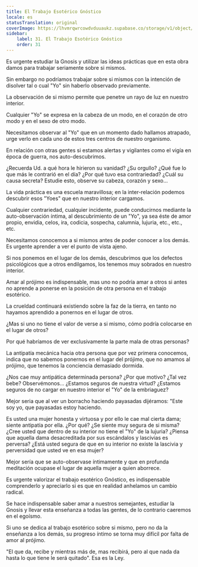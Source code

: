 ```yaml
---
title: El Trabajo Esotérico Gnóstico
locale: es
statusTranslation: original
coverImage: https://lhvmrqwrcowdvduuaukz.supabase.co/storage/v1/object/public/strapi-uploads/small_cover-tratado-de-psicologia-revolucionaria.webp-5e15e1cec4e0ebebcde5d7fc7565d8fd.webp
sidebar:
    label: 31. El Trabajo Esotérico Gnóstico
    order: 31
---
```

Es urgente estudiar la Gnosis y utilizar las ideas prácticas que en esta obra damos para trabajar seriamente sobre si mismos.

Sin embargo no podríamos trabajar sobre si mismos con la intención de disolver tal o cual "Yo" sin haberlo observado previamente.

La observación de si mismo permite que penetre un rayo de luz en nuestro interior.

Cualquier "Yo" se expresa en la cabeza de un modo, en el corazón de otro modo y en el sexo de otro modo.

Necesitamos observar al "Yo" que en un momento dado hallamos atrapado, urge verlo en cada uno de estos tres centros de nuestro organismo.

En relación con otras gentes si estamos alertas y vigilantes como el vigía en época de guerra, nos auto-descubrimos.

¿Recuerda Ud. a qué hora le hirieron su vanidad? ¿Su orgullo? ¿Qué fue lo que más le contrarió en el día? ¿Por qué tuvo esa contrariedad? ¿Cuál su causa secreta? Estudie esto, observe su cabeza, corazón y sexo...

La vida práctica es una escuela maravillosa; en la inter-relación podemos descubrir esos "Yoes" que en nuestro interior cargamos.

Cualquier contrariedad, cualquier incidente, puede conducirnos mediante la auto-observación íntima, al descubrimiento de un "Yo", ya sea éste de amor propio, envidia, celos, ira, codicia, sospecha, calumnia, lujuria, etc., etc., etc.

Necesitamos conocemos a si mismos antes de poder conocer a los demás. Es urgente aprender a ver el punto de vista ajeno.

Si nos ponemos en el lugar de los demás, descubrimos que los defectos psicológicos que a otros endilgamos, los tenemos muy sobrados en nuestro interior.

Amar al prójimo es indispensable, mas uno no podría amar a otros si antes no aprende a ponerse en la posición de otra persona en el trabajo esotérico.

La crueldad continuará existiendo sobre la faz de la tierra, en tanto no hayamos aprendido a ponernos en el lugar de otros.

¿Mas si uno no tiene el valor de verse a si mismo, cómo podría colocarse en el lugar de otros?

Por qué habríamos de ver exclusivamente la parte mala de otras personas?

La antipatía mecánica hacia otra persona que por vez primera conocemos, indica que no sabemos ponernos en el lugar del prójimo, que no amamos al prójimo, que tenemos la conciencia demasiado dormida.

¿Nos cae muy antipática determinada persona? ¿Por que motivo? ¿Tal vez bebe? Observémonos... ¿Estamos seguros de nuestra virtud? ¿Estamos seguros de no cargar en nuestro interior el "Yo" de la embriaguez?

Mejor seria que al ver un borracho haciendo payasadas dijéramos: "Este soy yo, que payasadas estoy haciendo.

Es usted una mujer honesta y virtuosa y por ello le cae mal cierta dama; siente antipatía por ella. ¿Por qué? ¿Se siente muy segura de si misma? ¿Cree usted que dentro de su interior no tiene el "Yo" de la lujuria? ¿Piensa que aquella dama desacreditada por sus escándalos y lascivias es perversa? ¿Está usted segura de que en su interior no existe la lascivia y perversidad que usted ve en esa mujer?

Mejor sería que se auto-observase íntimamente y que en profunda meditación ocupase el lugar de aquella mujer a quien aborrece.

Es urgente valorizar el trabajo esotérico Gnóstico, es indispensable comprenderlo y apreciarlo si es que en realidad anhelamos un cambio radical.

Se hace indispensable saber amar a nuestros semejantes, estudiar la Gnosis y llevar esta enseñanza a todas las gentes, de lo contrario caeremos en el egoísmo.

Si uno se dedica al trabajo esotérico sobre si mismo, pero no da la enseñanza a los demás, su progreso íntimo se torna muy difícil por falta de amor al prójimo.

"El que da, recibe y mientras más de, mas recibirá, pero al que nada da hasta lo que tiene le será quitado". Esa es la Ley.
